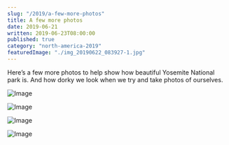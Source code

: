 ```yaml
---
slug: "/2019/a-few-more-photos"
title: A few more photos
date: 2019-06-21
written: 2019-06-23T08:00:00
published: true
category: "north-america-2019"
featuredImage: "./img_20190622_083927-1.jpg"
---
```


Here’s a few more photos to help show how beautiful Yosemite National park is. And how dorky we look when we try and take photos of ourselves.

![Image](./img_20190622_083927-1.jpg)

![Image](./img_20190622_061332.jpg)

![Image](./img_20190622_033955.jpg)

![Image](./img_20190622_062600.jpg)